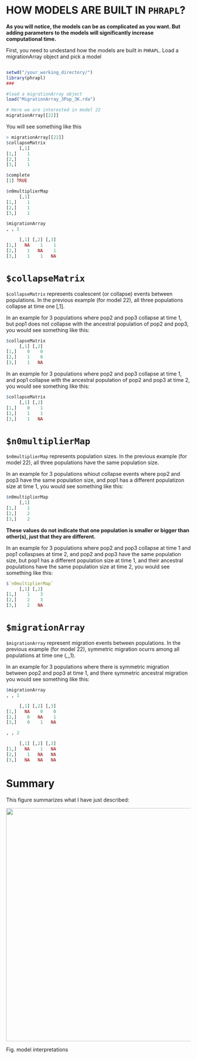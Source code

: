 HOW MODELS ARE BUILT IN `PHRAPL`?
=======

__As you will notice, the models can be as complicated as you want. But adding parameters to the models will significantly increase computational time.__

First, you need to undestand how the models are built in `PHRAPL`. Load a migrationArray object and pick a model

```r

setwd("/your_working_directory/")
library(phrapl)
###

#load a migrationArray object
load("MigrationArray_3Pop_3K.rda")

# Here we are interested in model 22
migrationArray[[22]]
```

You will see something like this
```r
> migrationArray[[22]]
$collapseMatrix
     [,1]
[1,]    1
[2,]    1
[3,]    1

$complete
[1] TRUE

$n0multiplierMap
     [,1]
[1,]    1
[2,]    1
[3,]    1

$migrationArray
, , 1

     [,1] [,2] [,3]
[1,]   NA    1    1
[2,]    1   NA    1
[3,]    1    1   NA

```


# `$collapseMatrix`
`$collapseMatrix` represents coalescent (or collapse) events between populations. In the previous example (for model 22), all three populations collapse at time one [,1]. 

In an example for 3 populations where pop2 and pop3 collapse at time 1, but pop1 does not collapse with the ancestral population of pop2 and pop3, you would see something like this:

```r
$collapseMatrix
     [,1] [,2]
[1,]    0    0
[2,]    1    0
[3,]    1   NA
```


In an example for 3 populations where pop2 and pop3 collapse at time 1, and pop1 collapse with the ancestral population of pop2 and pop3 at time 2, you would see something like this:

```r
$collapseMatrix
     [,1] [,2]
[1,]    0    1
[2,]    1    1
[3,]    1   NA
```


# `$n0multiplierMap`
`$n0multiplierMap` represents population sizes. In the previous example (for model 22), all three populations have the same population size. 

In an example for 3 populations whiout collapse events where pop2 and pop3 have the same population size, and pop1 has a different populatizon size at time 1, you would see something like this:

```r
$n0multiplierMap
     [,1]
[1,]    1
[2,]    2
[3,]    2
```
__These values do not indicate that one population is smaller or bigger than other(s), just that they are different.__

In an example for 3 populations where pop2 and pop3 collapse at time 1 and pop1 collaspses at time 2, and pop2 and pop3 have the same population size, but pop1 has a different population size at time 1, and their ancestral populations have the same population size at time 2, you would see something like this:

```r
$`n0multiplierMap`
     [,1] [,2]
[1,]    1    3
[2,]    2    3
[3,]    2   NA
```


# `$migrationArray`
`$migrationArray` represent migration events between populations. In the previous example (for model 22), symmetric migration ocurrs among all populations at time one (,,,1).

In an example for 3 populations where there is symmetric migration between pop2 and pop3 at time 1, and there symmetric ancestral migration you would see something like this:

```r
$migrationArray
, , 1

     [,1] [,2] [,3]
[1,]   NA    0    0
[2,]    0   NA    1
[3,]    0    1   NA

, , 2

     [,1] [,2] [,3]
[1,]   NA    1   NA
[2,]    1   NA   NA
[3,]   NA   NA   NA
```



# Summary
This figure summarizes what I have just described:

<img src="https://github.com/ariadnamorales/phrapl-manual/blob/master/images/model.interpretation2.png?raw=true" width="660" height="636" />

Fig. model interpretations
